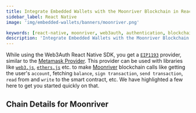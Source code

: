 ```yaml
---
title: Integrate Embedded Wallets with the Moonriver Blockchain in React Native
sidebar_label: React Native
image: 'img/embedded-wallets/banners/moonriver.png'

keywords: [react-native, moonriver, web3auth, authentication, blockchain]
description: 'Integrate Embedded Wallets with the Moonriver Blockchain in React Native | Embedded Wallets'
---
```



While using the Web3Auth React Native SDK, you get a [`EIP1193`](https://eips.ethereum.org/EIPS/eip-1193) provider, similar to the [Metamask Provider](https://docs.metamask.io/guide/ethereum-provider.html). This provider can be used with libraries like [`web3.js`](https://web3js.readthedocs.io/en/v1.2.8/getting-started.html), [`ethers.js`](https://docs.ethers.io/v5/getting-started/) etc. to make [Moonriver](https://ethereum.org/) blockchain calls like getting the user's `account`, fetching `balance`, `sign transaction`, `send transaction`, `read` from and `write` to the smart contract, etc. We have highlighted a few here to get you started quickly on that.

## Chain Details for Moonriver

<ChainDetailsMoonriver />

<EVMInteraction />
